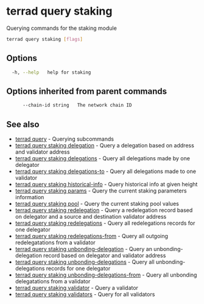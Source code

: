 # terrad query staking

Querying commands for the staking module

```sh Terrad
terrad query staking [flags]
```

## Options

```sh Terrad
  -h, --help   help for staking
```

## Options inherited from parent commands

```sh Terrad
      --chain-id string   The network chain ID
```

## See also

* [terrad query](terrad_query.mdx)	 - Querying subcommands
* [terrad query staking delegation](terrad_query_staking_delegation.mdx)	 - Query a delegation based on address and validator address
* [terrad query staking delegations](terrad_query_staking_delegations.mdx)	 - Query all delegations made by one delegator
* [terrad query staking delegations-to](terrad_query_staking_delegations-to.mdx)	 - Query all delegations made to one validator
* [terrad query staking historical-info](terrad_query_staking_historical-info.mdx)	 - Query historical info at given height
* [terrad query staking params](terrad_query_staking_params.mdx)	 - Query the current staking parameters information
* [terrad query staking pool](terrad_query_staking_pool.mdx)	 - Query the current staking pool values
* [terrad query staking redelegation](terrad_query_staking_redelegation.mdx)	 - Query a redelegation record based on delegator and a source and destination validator address
* [terrad query staking redelegations](terrad_query_staking_redelegations.mdx)	 - Query all redelegations records for one delegator
* [terrad query staking redelegations-from](terrad_query_staking_redelegations-from.mdx)	 - Query all outgoing redelegatations from a validator
* [terrad query staking unbonding-delegation](terrad_query_staking_unbonding-delegation.mdx)	 - Query an unbonding-delegation record based on delegator and validator address
* [terrad query staking unbonding-delegations](terrad_query_staking_unbonding-delegations.mdx)	 - Query all unbonding-delegations records for one delegator
* [terrad query staking unbonding-delegations-from](terrad_query_staking_unbonding-delegations-from.mdx)	 - Query all unbonding delegatations from a validator
* [terrad query staking validator](terrad_query_staking_validator.mdx)	 - Query a validator
* [terrad query staking validators](terrad_query_staking_validators.mdx)	 - Query for all validators


